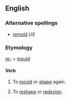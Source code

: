 ==English==

===Alternative spellings===
*[[remold]] ''US''

===Etymology===
[[re-]] + [[mould]]

====Verb====
{{rfc-level|Verb at L4+ not in L3 POS section}}
{{en-verb}}

# {{UK}} To [[mould]] or [[shape]] again.
# {{UK}} To [[reshape]] or [[redesign]].